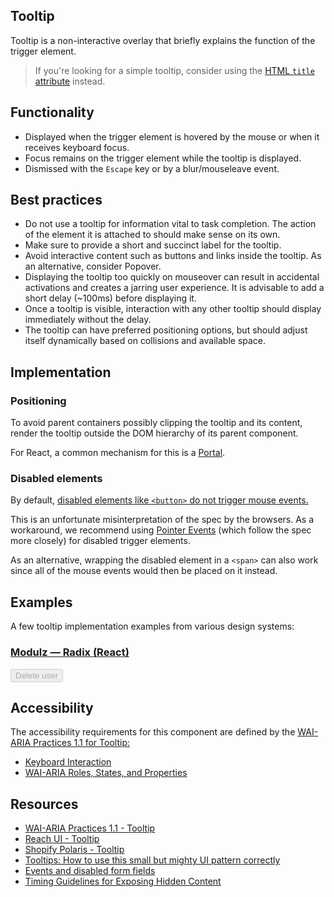 <article>

# Tooltip

Tooltip is a non-interactive overlay that briefly explains the function of the trigger element.

<Icon icon="tooltip" />

> If you're looking for a simple tooltip, consider using the [HTML `title` attribute](https://developer.mozilla.org/en-US/docs/Web/HTML/Global_attributes/title) instead.

</article>

<article>

## Functionality

- Displayed when the trigger element is hovered by the mouse or when it receives keyboard focus.
- Focus remains on the trigger element while the tooltip is displayed.
- Dismissed with the `Escape` key or by a blur/mouseleave event.


</article>

<article>

## Best practices

- Do not use a tooltip for information vital to task completion. The action of the element it is attached to should make sense on its own.
- Make sure to provide a short and succinct label for the tooltip.
- Avoid interactive content such as buttons and links inside the tooltip. As an alternative, consider Popover.
- Displaying the tooltip too quickly on mouseover can result in accidental activations and creates a jarring user experience.
It is advisable to add a short delay (~100ms) before displaying it.
- Once a tooltip is visible, interaction with any other tooltip should display immediately without the delay.
- The tooltip can have preferred positioning options, but should adjust itself dynamically based on collisions and available space.


</article>

<article>

## Implementation

### Positioning

To avoid parent containers possibly clipping the tooltip and its content, render the tooltip outside the DOM hierarchy of its parent component.

For React, a common mechanism for this is a [Portal](https://reactjs.org/docs/portals.html).

### Disabled elements

By default, [disabled elements like `<button>` do not trigger mouse events.](https://jakearchibald.com/2017/events-and-disabled-form-fields/)

This is an unfortunate misinterpretation of the spec by the browsers. As a workaround, we recommend using [Pointer Events](https://developer.mozilla.org/en-US/docs/Web/API/Pointer_events)
(which follow the spec more closely) for disabled trigger elements.

As an alternative, wrapping the disabled element in a `<span>` can also work since all of the mouse events would then be placed on it instead.

</article>

<article>

## Examples

A few tooltip implementation examples from various design systems:

### [Modulz — Radix (React)](https://radix.modulz.app/docs/tooltip/)

<Tooltip label="You do not have permission to delete this user." side="top" align="center">
  <span style={{display: 'inline-block'}}>
    <Button size={1} disabled>Delete user</Button>
  </span>
</Tooltip>

</article>

<article>

## Accessibility

The accessibility requirements for this component are defined by the [WAI-ARIA Practices 1.1 for Tooltip:](https://www.w3.org/TR/wai-aria-practices-1.1/#tooltip)

- [Keyboard Interaction](https://www.w3.org/TR/wai-aria-practices-1.1/#keyboard-interaction-21)
- [WAI-ARIA Roles, States, and Properties](https://www.w3.org/TR/wai-aria-practices-1.1/#wai-aria-roles-states-and-properties-22)

</article>

<article>

## Resources

- [WAI-ARIA Practices 1.1 - Tooltip](https://www.w3.org/TR/wai-aria-practices-1.1/#tooltip)
- [Reach UI - Tooltip](https://reach.tech/tooltip/)
- [Shopify Polaris - Tooltip](https://polaris.shopify.com/components/overlays/tooltip)
- [Tooltips: How to use this small but mighty UI pattern correctly](https://www.appcues.com/blog/tooltips)
- [Events and disabled form fields](https://jakearchibald.com/2017/events-and-disabled-form-fields/)
- [Timing Guidelines for Exposing Hidden Content](https://www.nngroup.com/articles/timing-exposing-content/)

</article>

